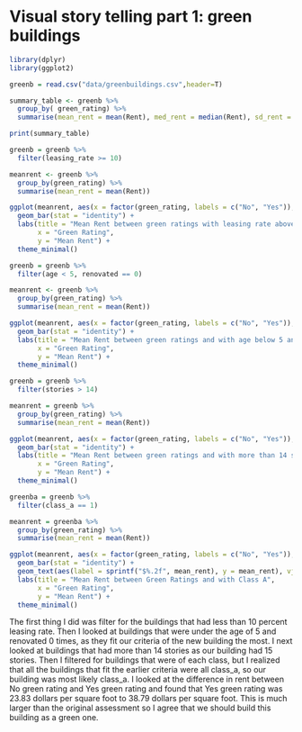 # Visual story telling part 1: green buildings


```{r}
library(dplyr)
library(ggplot2)
```

```{r}

greenb = read.csv("data/greenbuildings.csv",header=T)
```



```{r}

summary_table <- greenb %>%
  group_by( green_rating) %>%
  summarise(mean_rent = mean(Rent), med_rent = median(Rent), sd_rent = sd(Rent))

print(summary_table)
```


```{r}
greenb = greenb %>%
  filter(leasing_rate >= 10)

meanrent <- greenb %>%
  group_by(green_rating) %>%
  summarise(mean_rent = mean(Rent))

ggplot(meanrent, aes(x = factor(green_rating, labels = c("No", "Yes")), y = mean_rent)) +
  geom_bar(stat = "identity") +
  labs(title = "Mean Rent between green ratings with leasing rate above 10 percent",
       x = "Green Rating",
       y = "Mean Rent") +
  theme_minimal()

```


```{r}
greenb = greenb %>%
  filter(age < 5, renovated == 0)

meanrent <- greenb %>%
  group_by(green_rating) %>%
  summarise(mean_rent = mean(Rent))

ggplot(meanrent, aes(x = factor(green_rating, labels = c("No", "Yes")), y = mean_rent)) +
  geom_bar(stat = "identity") +
  labs(title = "Mean Rent between green ratings and with age below 5 and renovated 0 times",
       x = "Green Rating",
       y = "Mean Rent") +
  theme_minimal()
```

```{r}
greenb = greenb %>%
  filter(stories > 14)

meanrent = greenb %>%
  group_by(green_rating) %>%
  summarise(mean_rent = mean(Rent))

ggplot(meanrent, aes(x = factor(green_rating, labels = c("No", "Yes")), y = mean_rent)) +
  geom_bar(stat = "identity") +
  labs(title = "Mean Rent between green ratings and with more than 14 stories",
       x = "Green Rating",
       y = "Mean Rent") +
  theme_minimal()
```



```{r}
greenba = greenb %>%
  filter(class_a == 1)

meanrent = greenba %>%
  group_by(green_rating) %>%
  summarise(mean_rent = mean(Rent))

ggplot(meanrent, aes(x = factor(green_rating, labels = c("No", "Yes")), y = mean_rent)) +
  geom_bar(stat = "identity") +
  geom_text(aes(label = sprintf("$%.2f", mean_rent), y = mean_rent), vjust = -0.5, color = "black") +  # Add value labels
  labs(title = "Mean Rent between Green Ratings and with Class A",
       x = "Green Rating",
       y = "Mean Rent") +
  theme_minimal() 

```

The first thing I did was filter for the buildings that had less than 10 percent leasing rate. Then I looked at buildings that were under the age of 5 and renovated 0 times, as they fit our criteria of the new building the most. I next looked at buildings that had more than 14 stories as our building had 15 stories. Then I filtered for buildings that were of each class, but I realized that all the buildings that fit the earlier criteria were all class_a, so our building was most likely class_a. I looked at the difference in rent between No green rating and Yes green rating and found that Yes green rating was 23.83 dollars per square foot to 38.79 dollars per square foot. This is much larger than the original assessment so I agree that we should build this building as a green one.








